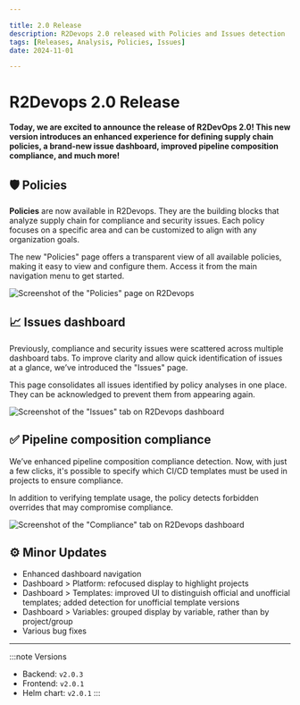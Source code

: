 ```yaml
---

title: 2.0 Release
description: R2Devops 2.0 released with Policies and Issues detection
tags: [Releases, Analysis, Policies, Issues]
date: 2024-11-01

---
```


# R2Devops 2.0 Release


**Today, we are excited to announce the release of R2DevOps 2.0! This new
version introduces an enhanced experience for defining supply chain policies, a
brand-new issue dashboard, improved pipeline composition compliance, and much
more!**

<!-- truncate -->

## 🛡️ Policies

**Policies** are now available in R2Devops. They are the building blocks that
analyze supply chain for compliance and security issues. Each policy focuses on
a specific area and can be customized to align with any organization goals.

The new "Policies" page offers a transparent view of all available policies,
making it easy to view and configure them. Access it from the main navigation
menu to get started.

![Screenshot of the "Policies" page on R2Devops](./policies.png)

## 📈 Issues dashboard

Previously, compliance and security issues were scattered across multiple
dashboard tabs. To improve clarity and allow quick identification of issues at
a glance, we’ve introduced the "Issues" page.

This page consolidates all issues identified by policy analyses in one place.
They can be acknowledged to prevent them from appearing again.

![Screenshot of the "Issues" tab on R2Devops dashboard](./issues.png)

## ✅ Pipeline composition compliance



We’ve enhanced pipeline composition compliance detection. Now, with just a few
clicks, it's possible to specify which CI/CD templates must be used in projects
to ensure compliance.

In addition to verifying template usage, the policy detects forbidden overrides
that may compromise compliance.

![Screenshot of the "Compliance" tab on R2Devops dashboard](./compliance.gif)


## ⚙️ Minor Updates

- Enhanced dashboard navigation
- Dashboard > Platform: refocused display to highlight projects
- Dashboard > Templates: improved UI to distinguish official and unofficial templates; added detection for unofficial template versions
- Dashboard > Variables: grouped display by variable, rather than by project/group
- Various bug fixes

<ReleaseBottomButton />

---

:::note Versions
- Backend: `v2.0.3`
- Frontend: `v2.0.1`
- Helm chart: `v2.0.1`
:::

